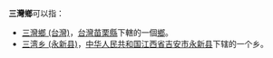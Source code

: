 '''三灣鄉'''可以指：
*[[三灣鄉_(台灣)|三灣鄉 (台灣)]]，[[台灣|台灣]][[苗栗縣|苗栗縣]]下轄的一個[[鄉|鄉]]。
*[[三湾乡_(永新县)|三湾乡 (永新县)]]，[[中华人民共和国|中华人民共和国]][[江西省|江西省]][[吉安市|吉安市]][[永新县|永新县]]下辖的一个乡。
{{disambig|S三灣鄉|Cat=三字乡名消歧义}}